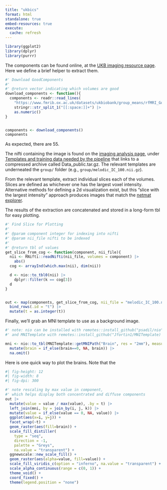 ```yaml
---
title: "ukbics"
format: html
standalone: true
embed-resources: true
execute: 
  cache: refresh
---
```


```r
library(ggplot2)
library(dplyr)
library(purrr)
```

The components can be found online, at the [UKB imaging resource page](https://www.fmrib.ox.ac.uk/datasets/ukbiobank/index.html). Here we define a brief helper to extract them.

```r

#' Download GoodComponents
#'  
#' @return vector indicating which volumes are good
download_components <- function(){
  components <- readr::read_lines(
    "https://www.fmrib.ox.ac.uk/datasets/ukbiobank/group_means/rfMRI_GoodComponents_d100_v1.txt") |> 
    stringr::str_split_1("[[:space:]]+") |> 
    as.numeric()
}


components <- download_components()
components
```

As expected, there are 55.

The nifti containing the image is found on the [imaging analysis page](https://www.fmrib.ox.ac.uk/datasets/ukbiobank/fbp/), under [Templates and training data needed by the pipeline](https://www.fmrib.ox.ac.uk/datasets/ukbiobank/fbp/templates/dckr_build/DATA_public.tar.gz) that links to a compressed archive called Data_public.tar.gz. The relevant templates are underneated the `group/` folder (e.g., `group/melodic_IC_100.nii.gz`).

From the relevant template, extract individual slices each of the volumes. Slices are defined as whichever one has the largest voxel intensity. Alternative methods for defining a 2d visualization exist, but this "slice with the largest intensity" approach produces images that match the [netmat explorer](https://www.fmrib.ox.ac.uk/datasets/ukbiobank/netjs_d100/). 

The results of the extraction are concatenated and stored in a long-form tbl for easy plotting.

```r

#' Find Slice for Plotting
#'
#' @param component integer for indexing into nifti
#' @param nii_file nifti to be indexed
#'
#' @return tbl of values
get_slice_from_cog <- function(component, nii_file){
  nii <- RNifti::readNifti(nii_file, volumes = component) |>
    abs()
  cog <- arrayInd(which.max(nii), dim(nii))

  d <- nio::to_tbl0(nii) |>
    dplyr::filter(k == cog[3]) 
  d
}


out <- map(components, get_slice_from_cog, nii_file = "melodic_IC_100.nii.gz") |>
  bind_rows(.id = "t") |>
  mutate(t = as.integer(t))

```

Finally, we'll grab an MNI template to use as a background image.

```r
#' note: nio can be installed with remotes::install_github("psadil/nio")
#' and MNITemplate with remotes::install_github("Jfortin1/MNITemplate)

mni <- nio::to_tbl(MNITemplate::getMNIPath("Brain", res = "2mm"), measure = "brain") |>
  mutate(brain = if_else(brain==0, NA, brain)) |>
  na.omit()

```

Here is one quick way to plot the brains. Note that the 

```r
#| fig-height: 12
#| fig-width: 8
#| fig-dpi: 300

#' note rescaling by max value in component, 
#' which helps display both concentrated and diffuse components
out |>
  mutate(value = value / max(value), .by = t) |> 
  left_join(mni, by = join_by(i, j, k)) |>
  mutate(value = if_else(value == 0, NA, value)) |>
  ggplot(aes(x=i, y=j)) + 
  facet_wrap(~t) +
  geom_raster(aes(fill=brain)) +
  scale_fill_distiller(
    type = "seq",
    direction = -1,
    palette = "Greys", 
    na.value = "transparent") +
  ggnewscale::new_scale_fill() +
  geom_raster(aes(alpha=value, fill=value)) +
  scale_fill_viridis_c(option = "inferno", na.value = "transparent") +
  scale_alpha_continuous(range = c(0, 1)) +
  theme_void() +
  coord_fixed() +
  theme(legend.position = "none")
```

